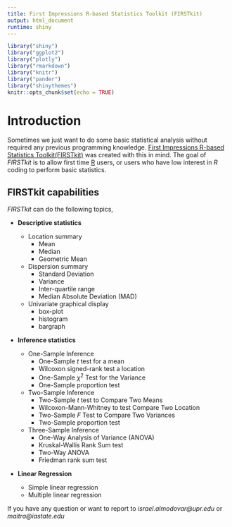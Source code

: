 ---
title: First Impressions R-based Statistics Toolkit (FIRSTkit)
output: html_document
runtime: shiny
---

```{r setup, include=FALSE}
library("shiny")
library("ggplot2")
library("plotly")
library("rmarkdown")
library("knitr")
library("pander")
library("shinythemes")
knitr::opts_chunk$set(echo = TRUE)
```

# Introduction 

Sometimes we just want to do some basic statistical analysis without required any previous programming knowledge.  [First Impressions R-based Statistics Toolkit(FIRSTkit)](https://github.com/ialmodovar/FIRSTkit) was created with this in mind. The goal of *FIRSTkit* is to allow first time [R](https://www.r-project.org/) users, or users who have low interest in *R*  coding to perform basic statistics.

## FIRSTkit capabilities

*FIRSTkit* can do the following topics,

* **Descriptive statistics**

  + Location summary 
    + Mean 
    + Median 
    + Geometric Mean
  + Dispersion summary 
    + Standard Deviation
    + Variance 
    + Inter-quartile range
    + Median Absolute Deviation (MAD)
  + Univariate graphical display 
    + box-plot 
    + histogram
    + bargraph
* **Inference statistics**

  + One-Sample Inference 
    + One-Sample *t* test for a mean
    + Wilcoxon signed-rank test a location
    + One-Sample $\chi^2$ Test for the Variance 
    + One-Sample proportion test
  + Two-Sample Inference
    + Two-Sample *t* test to Compare Two Means
    + Wilcoxon-Mann-Whitney to test Compare Two Location 
    + Two-Sample *F* Test to Compare Two Variances
    + Two-Sample proportion test    
  + Three-Sample Inference
    + One-Way Analysis of Variance (ANOVA)
    + Kruskal-Wallis Rank Sum test
    + Two-Way ANOVA
    + Friedman rank sum test

* **Linear Regression**

  + Simple linear regression
  + Multiple linear regression

If you have any question or want to report to *israel.almodovar@upr.edu* or *maitra@iastate.edu*

